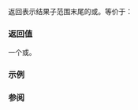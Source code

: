 {{cpp/ranges/split_view/title|end}}
{{cpp/ranges/split_view/navbar}}
{{ddcl|since=c++20|
constexpr auto end() const;
}}

返回表示结果子范围末尾的{{rlp|iterator|迭代器}}或{{rlp|sentinel|哨位}}。等价于：

{{box|{{c/core|
constexpr auto end()
{
    if constexpr (ranges::common_range&lt;V&gt;)
        return}}{{nbspt}}{{rlpi|iterator}}{{c/core|{*this, ranges::end(}}{{rlpsi|#base_}}{{c/core|), {}&lt;!----&gt;};
    else
        return}}{{nbspt}}{{rlpi|sentinel}}{{c/core|{*this};
}
}}}}

===返回值===
一个{{rlp|iterator|迭代器}}或{{rlp|sentinel|哨位}}。

===示例===
{{example
|code=
#include &lt;cassert&gt;
#include &lt;ranges&gt;
#include &lt;string_view&gt;

int main()
{
    constexpr std::string_view keywords{"bitand bitor bool break"};
    std::ranges::split_view kw{keywords, ' '};
    assert(4 == std::ranges::distance(kw.begin(), kw.end()));
}
}}

===参阅===
{{dsc begin}}
{{dsc inc|cpp/ranges/adaptor/dsc begin|split_view}}
{{dsc inc|cpp/ranges/adaptor/dsc end|lazy_split_view}}
{{dsc inc|cpp/ranges/dsc end}}
{{dsc end}}

{{langlinks|en|es|ja|ru}}